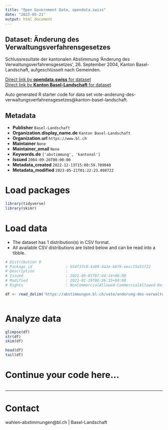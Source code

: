 ```yaml
---
title: "Open Government Data, opendata.swiss"
date: "2023-05-21"
output: html_document
---
```


## Dataset: Änderung des Verwaltungsverfahrensgesetzes

Schlussresultate der kantonalen Abstimmung 'Änderung des Verwaltungsverfahrensgesetzes', 26. September 2004, Kanton Basel-Landschaft, aufgeschlüsselt nach Gemeinden.

[Direct link by **opendata.swiss** for dataset](https://opendata.swiss/de/dataset/anderung-des-verwaltungsverfahrensgesetzes)<br>
[Direct link by **Kanton Basel-Landschaft** for dataset](https://abstimmungen.bl.ch/vote/anderung-des-verwaltungsverfahrensgesetzes/data)

Auto generated R starter code for data set vote-anderung-des-verwaltungsverfahrensgesetzes@kanton-basel-landschaft.

## Metadata

- **Publisher** `Basel-Landschaft`
- **Organization.display_name.de** `Kanton Basel-Landschaft`
- **Organization.url** `https://www.bl.ch`
- **Maintainer** `None`
- **Maintainer_email** `None`
- **Keywords.de** `['abstimmung', 'kantonal']`
- **Issued** `2004-09-26T00:00:00`
- **Metadata_created** `2022-12-13T15:00:59.709040`
- **Metadata_modified** `2023-05-21T01:22:23.098722`


# Load packages

```r

library(tidyverse)
library(skimr)

```

# Load data

-   The dataset has 1 distribution(s) in CSV format.
-   All available CSV distributions are listed below and can be read into a tibble.

```r

# Distribution 0
# Package_id               : b54f37c0-4a09-4a2e-bb76-eecc15a51f22
# Description              : 
# Issued                   : 2021-09-01T07:44:14+00:00
# Modified                 : 2022-01-19T06:36:15+00:00
# Rights                   : NonCommercialAllowed-CommercialAllowed-ReferenceRequired

df <- read_delim('https://abstimmungen.bl.ch/vote/anderung-des-verwaltungsverfahrensgesetzes/data-csv')



```

# Analyze data

```r

glimpse(df)
str(df)
skim(df)

head(df)
tail(df)

```

# Continue your code here...

```r

```

------------------------------------------------------------------------

# Contact

wahlen-abstimmungen@bl.ch | Basel-Landschaft
